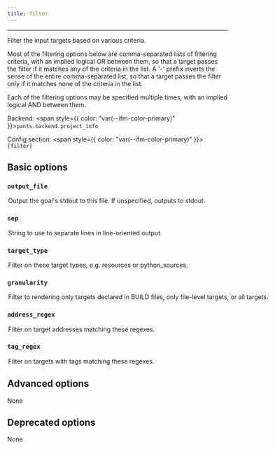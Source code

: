 ```yaml
---
title: filter
---
```



---

Filter the input targets based on various criteria.

Most of the filtering options below are comma-separated lists of filtering criteria, with an implied logical OR between them, so that a target passes the filter if it matches any of the criteria in the list. A '-' prefix inverts the sense of the entire comma-separated list, so that a target passes the filter only if it matches none of the criteria in the list.

Each of the filtering options may be specified multiple times, with an implied logical AND between them.

Backend: <span style={{ color: "var(--ifm-color-primary)" }}>`pants.backend.project_info`</span>

Config section: <span style={{ color: "var(--ifm-color-primary)" }}>`[filter]`</span>

## Basic options

<span className={styles.options}>

### `output_file`

<Option
  cli_repr='--filter-output-file=<path>'
  env_repr='PANTS_FILTER_OUTPUT_FILE'
  default_repr='None'
>
  

Output the goal's stdout to this file. If unspecified, outputs to stdout.

</Option>


### `sep`

<Option
  cli_repr='--filter-sep=<separator>'
  env_repr='PANTS_FILTER_SEP'
  default_repr='\\n'
>
  

String to use to separate lines in line-oriented output.

</Option>


### `target_type`

<Option
  cli_repr={`--filter-target-type="[[+-]type1,type2,..., [+-]type1,type2,..., ...]"`}
  env_repr='PANTS_FILTER_TARGET_TYPE'
  default_repr='[]'
>
  

Filter on these target types, e.g. `resources` or `python_sources`.

</Option>


### `granularity`

<Option
  cli_repr='--filter-granularity=<TargetGranularity>'
  env_repr='PANTS_FILTER_GRANULARITY'
  one_of='all, file, BUILD'
  default_repr='all'
>
  

Filter to rendering only targets declared in BUILD files, only file-level targets, or all targets.

</Option>


### `address_regex`

<Option
  cli_repr={`--filter-address-regex="[[+-]regex1,regex2,..., [+-]regex1,regex2,..., ...]"`}
  env_repr='PANTS_FILTER_ADDRESS_REGEX'
  default_repr='[]'
>
  

Filter on target addresses matching these regexes.

</Option>


### `tag_regex`

<Option
  cli_repr={`--filter-tag-regex="[[+-]regex1,regex2,..., [+-]regex1,regex2,..., ...]"`}
  env_repr='PANTS_FILTER_TAG_REGEX'
  default_repr='[]'
>
  

Filter on targets with tags matching these regexes.

</Option>


## Advanced options

None

## Deprecated options

None

</span>